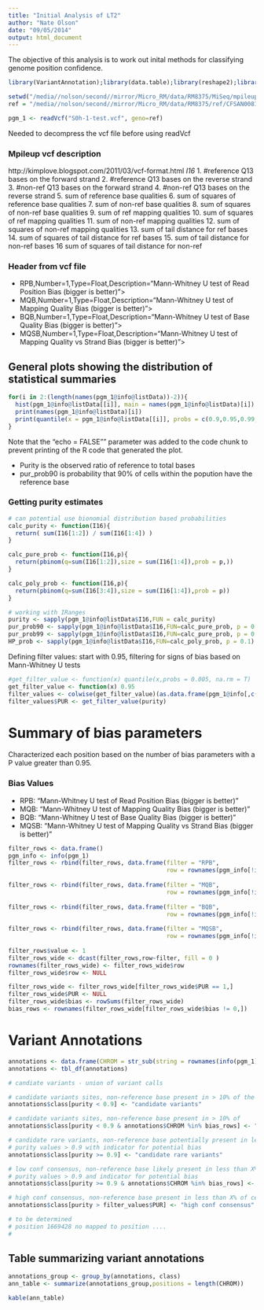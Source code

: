 ```yaml
---
title: "Initial Analysis of LT2"
author: "Nate Olson"
date: "09/05/2014"
output: html_document
---
```


The objective of this analysis is to work out inital methods for classifying genome position confidence.  
```r
library(VariantAnnotation);library(data.table);library(reshape2);library(plyr);library(dplyr);library(knitr);library(stringr);library(ggplot2)
```

```r
setwd("/media//nolson/second//mirror/Micro_RM/data/RM8375/MiSeq/mpileup/")
ref = "/media//nolson/second//mirror/Micro_RM/data/RM8375/ref/CFSAN008157.HGAP.fasta"

pgm_1 <- readVcf("S0h-1-test.vcf", geno=ref)
```
Needed to decompress the vcf file before using readVcf

### Mpileup vcf description
http://kimplove.blogspot.com/2011/03/vcf-format.html
*I16*
1.  #reference Q13 bases on the forward strand 
2.  #reference Q13 bases on the reverse strand
3.  #non-ref Q13 bases on the forward strand 
4.  #non-ref Q13 bases on the reverse strand
5.  sum of reference base qualities 
6.  sum of squares of reference base qualities
7.  sum of non-ref base qualities 
8.  sum of squares of non-ref base qualities
9.  sum of ref mapping qualities 
10.  sum of squares of ref mapping qualities
11.  sum of non-ref mapping qualities 
12.  sum of squares of non-ref mapping qualities
13.  sum of tail distance for ref bases 
14.  sum of squares of tail distance for ref bases
15.  sum of tail distance for non-ref bases 
16 sum of squares of tail distance for non-ref

### Header from vcf file 

* RPB,Number=1,Type=Float,Description="Mann-Whitney U test of Read Position Bias (bigger is better)">    
* MQB,Number=1,Type=Float,Description="Mann-Whitney U test of Mapping Quality Bias (bigger is better)">    
* BQB,Number=1,Type=Float,Description="Mann-Whitney U test of Base Quality Bias (bigger is better)">    
* MQSB,Number=1,Type=Float,Description="Mann-Whitney U test of Mapping Quality vs Strand Bias (bigger is better)">  

## General plots showing the distribution of statistical summaries
```r
for(i in 2:(length(names(pgm_1@info@listData))-2)){
  hist(pgm_1@info@listData[[i]], main = names(pgm_1@info@listData)[i])
  print(names(pgm_1@info@listData)[i])
  print(quantile(x = pgm_1@info@listData[[i]], probs = c(0.9,0.95,0.99,0.999,0.9999,0.99999,0.999999),na.rm = T))
}
```

Note that the "echo = FALSE"" parameter was added to the code chunk to prevent printing of the R code that generated the plot.

* Purity is the observed ratio of reference to total bases
* pur_prob90  is probability that 90% of cells within the popution have the reference base

### Getting purity estimates
```r
# can potential use bionomial distribution based probabilities 
calc_purity <- function(I16){
  return( sum(I16[1:2]) / sum(I16[1:4]) )
}

calc_pure_prob <- function(I16,p){
  return(pbinom(q=sum(I16[1:2]),size = sum(I16[1:4]),prob = p,))
}

calc_poly_prob <- function(I16,p){
  return(pbinom(q=sum(I16[3:4]),size = sum(I16[1:4]),prob = p))
}

# working with IRanges
purity <- sapply(pgm_1@info@listData$I16,FUN = calc_purity)
pur_prob90 <- sapply(pgm_1@info@listData$I16,FUN=calc_pure_prob, p = 0.9)
pur_prob99 <- sapply(pgm_1@info@listData$I16,FUN=calc_pure_prob, p = 0.99)
HP_prob <- sapply(pgm_1@info@listData$I16,FUN=calc_poly_prob, p = 0.1)
```

Defining filter values: start with 0.95, filtering for signs of bias based on Mann-Whitney U tests
```r
#get_filter_value <- function(x) quantile(x,probs = 0.005, na.rm = T)
get_filter_value <- function(x) 0.95
filter_values <- colwise(get_filter_value)(as.data.frame(pgm_1@info[,c("RPB","MQB","BQB","MQSB")]))
filter_values$PUR <- get_filter_value(purity)
```

# Summary of bias parameters
Characterized each position based on the number of bias parameters with a P value greater than 0.95.

### Bias Values
* RPB: "Mann-Whitney U test of Read Position Bias (bigger is better)"    
* MQB: "Mann-Whitney U test of Mapping Quality Bias (bigger is better)"    
* BQB: "Mann-Whitney U test of Base Quality Bias (bigger is better)"    
* MQSB: "Mann-Whitney U test of Mapping Quality vs Strand Bias (bigger is better)"  

```r
filter_rows <- data.frame()
pgm_info <- info(pgm_1)
filter_rows <- rbind(filter_rows, data.frame(filter = "RPB", 
                                             row = rownames(pgm_info[!is.na(pgm_info$RPB) &
                                                                            pgm_info$RPB < filter_values$RPB,])))
filter_rows <- rbind(filter_rows, data.frame(filter = "MQB", 
                                             row = rownames(pgm_info[!is.na(pgm_info$MQB) &
                                                                            pgm_info$MQB < filter_values$MQB,])))
filter_rows <- rbind(filter_rows, data.frame(filter = "BQB", 
                                             row = rownames(pgm_info[!is.na(pgm_info$BQB) &
                                                                           pgm_info$BQB < filter_values$BQB,])))
filter_rows <- rbind(filter_rows, data.frame(filter = "MQSB", 
                                             row = rownames(pgm_info[!is.na(pgm_info$MQSB) &
                                                                            pgm_info$MQSB < filter_values$MQSB,])))
filter_rows$value <- 1
filter_rows_wide <- dcast(filter_rows,row~filter, fill = 0 )
rownames(filter_rows_wide) <- filter_rows_wide$row
filter_rows_wide$row <- NULL

filter_rows_wide <- filter_rows_wide[filter_rows_wide$PUR == 1,]
filter_rows_wide$PUR <- NULL
filter_rows_wide$bias <- rowSums(filter_rows_wide)
bias_rows <- rownames(filter_rows_wide[filter_rows_wide$bias != 0,])
```

# Variant Annotations
```r
annotations <- data.frame(CHROM = str_sub(string = rownames(info(pgm_1)),start = 1,end = 0), POS = pgm_1@rowData@ranges@start)
annotations <- tbl_df(annotations)

# candiate variants - union of variant calls

# candidate variants sites, non-reference base present in > 10% of the population
annotations$class[purity < 0.9] <- "candidate variants"

# candidate variants sites, non-reference base present in > 10% of
annotations$class[purity < 0.9 & annotations$CHROM %in% bias_rows] <- "low conf variants"

# candidate rare variants, non-reference base potentially present in less than X% of cells in RM - 
# purity values > 0.9 with indicator for potential bias
annotations$class[purity >= 0.9] <- "candidate rare variants"

# low conf consensus, non-reference base likely present in less than X% of cells in RM - 
# purity values > 0.9 and indicator for potential bias
annotations$class[purity >= 0.9 & annotations$CHROM %in% bias_rows] <- "low conf rare variants"

# high conf consensus, non-reference base present in less than X% of cells in RM - based on purity filter value 
annotations$class[purity > filter_values$PUR] <- "high conf consensus"

# to be determined
# position 1669428 no mapped to position ....
#
```

## Table summarizing variant annotations
```r
annotations_group <- group_by(annotations, class)
ann_table <- summarize(annotations_group,positions = length(CHROM))
```
```r
kable(ann_table)
```
